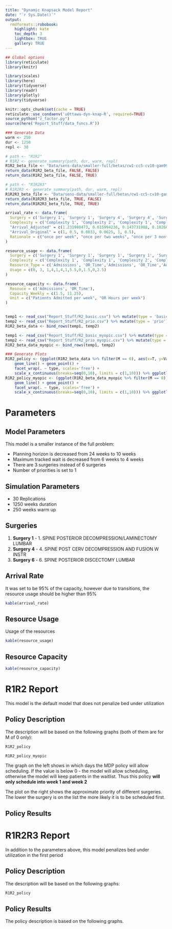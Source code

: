 ```yaml
---
title: "Dynamic Knapsack Model Report"
date: "`r Sys.Date()`"
output:
  rmdformats::robobook:
    highlight: kate
    toc_depth: 3
    lightbox: TRUE
    gallery: TRUE
---
```


```r
## Global options
library(reticulate)
library(knitr)

library(scales)
library(here)
library(tidyverse)
library(readr)
library(plotly)
library(tidyverse)

knitr::opts_chunk$set(cache = TRUE)
reticulate::use_condaenv('uOttawa-dyn-knap-R', required=TRUE)
source_python("z_factor.py")
source(here('Report_Stuff/data_funcs.R'))

### Generate Data
warm <- 250
dur <- 1250
repl <- 30

# path <- "R1R2"
# R1R2 <- generate_summary(path, dur, warm, repl)
R1R2_beta_file <- "Data/sens-data/smaller-full/betas/cw1-cc5-cv10-gam99-smaller-full-nopri-optimal-R1R2.pkl"
return_data(R1R2_beta_file, FALSE, FALSE)
return_data(R1R2_beta_file, FALSE, TRUE)

# path <- "R1R2R3"
# R1R2R3 <- generate_summary(path, dur, warm, repl)
R1R2R3_beta_file <- "Data/sens-data/smaller-full/betas/cw1-cc5-cv10-gam99-smaller-full-nopri-optimal-R1R2R3.pkl"
return_data(R1R2R3_beta_file, TRUE, FALSE)
return_data(R1R2R3_beta_file, TRUE, TRUE)

arrival_rate <- data.frame(
  Surgery = c('Surgery 1', 'Surgery 1', 'Surgery 4', 'Surgery 4', 'Surgery 6', 'Surgery 6'),
  Complexity = c('Complexity 1', 'Complexity 2', 'Complexity 1', 'Complexity 2', 'Complexity 1', 'Complexity 2'),
  "Arrival_Adjusted" = c(1.231988473, 0.615994236, 0.143731988, 0.102665706, 1.231988473, 0.615994236),
  "Arrival_Original" = c(1, 0.5, 0.0833, 0.0625, 1, 0.5), 
  Rationale = c("once per week", "once per two weeks", "once per 3 months", "once per 4 months", "once per week", "once per 2 weeks")
)

resource_usage <- data.frame(
  Surgery = c('Surgery 1', 'Surgery 1', 'Surgery 1', 'Surgery 1', 'Surgery 4', 'Surgery 4', 'Surgery 4', 'Surgery 4', 'Surgery 6', 'Surgery 6', 'Surgery 6', 'Surgery 6'),
  Complexity = c('Complexity 1', 'Complexity 1', 'Complexity 2', 'Complexity 2', 'Complexity 1', 'Complexity 1', 'Complexity 2', 'Complexity 2', 'Complexity 1', 'Complexity 1', 'Complexity 2', 'Complexity 2'),
  Resource_Type = c('Admissions', 'OR_Time','Admissions', 'OR_Time','Admissions', 'OR_Time','Admissions', 'OR_Time','Admissions', 'OR_Time','Admissions', 'OR_Time'), 
  Usage = c(0, 3, 1,4,1,4,1,5.5,0,1.5,0,2.5)
)

resource_capacity <- data.frame(
  Resouce = c('Admissions', 'OR_Time'),
  Capacity_Weekly = c(1.5, 11.25),
  Unit = c("Patients Admitted per week", "OR Hours per week")
)


temp1 <- read_csv("Report_Stuff/R2_basic.csv") %>% mutate(type = 'basic')
temp2 <- read_csv("Report_Stuff/R2_prio.csv") %>% mutate(type = 'prio')
R1R2_beta_data <- bind_rows(temp1, temp2)

temp1 <- read_csv("Report_Stuff/R2_basic_myopic.csv") %>% mutate(type = 'basic')
temp2 <- read_csv("Report_Stuff/R2_prio_myopic.csv") %>% mutate(type = 'prio')
R1R2_beta_data_myopic <- bind_rows(temp1, temp2)

### Generate Plots
R1R2_policy <- (ggplot(R1R2_beta_data %>% filter(M == 0), aes(x=T, y=Val, color=C, shape=D, linetype=D)) +
    geom_line() + geom_point() +
    facet_wrap(. ~ type, scales='free') +
    scale_x_continuous(breaks=seq(0,10), limits = c(1,10))) %>% ggplotly()
R1R2_policy_myopic <- (ggplot(R1R2_beta_data_myopic %>% filter(M == 0), aes(x=T, y=Val, color=C, shape=D, linetype=D)) +
    geom_line() + geom_point() +
    facet_wrap(. ~ type, scales='free') +
    scale_x_continuous(breaks=seq(0,10), limits = c(1,10))) %>% ggplotly()
```

# Parameters 

## Model Parameters
This model is a smaller instance of the full problem:

* Planning horizon is decreased from 24 weeks to 10 weeks
* Maximum tracked wait is decreased from 6 weeks to 4 weeks
* There are 3 surgeries instead of 6 surgeries
* Number of priorities is set to 1

## Simulation Parameters
* 30 Replications
* 1250 weeks duration
* 250 weeks warm up

## Surgeries
1) **Surgery 1** - 1. SPINE POSTERIOR DECOMPRESSION/LAMINECTOMY LUMBAR
2) **Surgery 4** - 4. SPINE POST CERV DECOMPRESSION AND FUSION W INSTR
3) **Surgery 6** - 6. SPINE POSTERIOR DISCECTOMY LUMBAR

## Arrival Rate
It was set to be 95% of the capacity, however due to transitions, the resource usage should be higher than 95% 
  
``` r
kable(arrival_rate)
```

## Resource Usage

Usage of the resources
```r
kable(resource_usage)
```

## Resource Capacity
```r
kable(resource_capacity)
```

# R1R2 Report
This model is the default model that does not penalize bed under utilization

## Policy Description

The description will be based on the following graphs (both of them are for M of 0 only):

```r
R1R2_policy
```
```r
R1R2_policy_myopic
```

The graph on the left shows in which days the MDP policy will allow scheduling. If the value is below 0 - the model will allow scheduling, otherwise the model will keep patients in the waitlist. Thus this policy **will only schedule into week 1 and week 2**

The plot on the right shows the approximate priority of different surgeries. The lower the surgery is on the list the more likely it is to be scheduled first.    

## Policy Results


# R1R2R3 Report
In addition to the parameters above, this model penalizes bed under utilization in the first period

## Policy Description

The description will be based on the following graphs:

```r
R1R2_policy
```

## Policy Results


The policy description is based on the following graphs.



